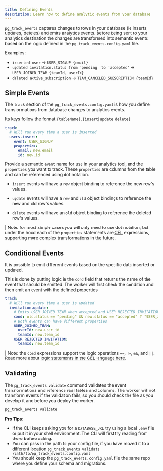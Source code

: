 ```yaml
---
title: Defining Events
description: Learn how to define analytic events from your database
---
```


`pg_track_events` captures changes to rows in your database (ie inserts, updates, deletes) and emits analytics events. Before being sent to your analytics destination the changes are transformed into semantic events based on the logic defined in the `pg_track_events.config.yaml` file.

Examples: 
- `inserted user` -> `USER_SIGNUP {email}`
- `updated invitation.status from 'pending' to 'accepted'` -> `USER_JOINED_TEAM {teamId, userId}`
- `deleted active_subscription` -> `TEAM_CANCELED_SUBSCRIPTION {teamId}`

## Simple Events

The `track` section of the `pg_track_events.config.yaml` is how you define transformations from database changes to analytics events. 

Its keys follow the format `{tableName}.{insert|update|delete}`

```yaml
track: 
  # Will run every time a user is inserted
  users.insert: 
    event: USER_SIGNUP
    properties: 
      email: new.email
      id: new.id  
```

Provide a semantic `event` name for use in your analytics tool, and the `properties` you want to track. These `properties` are columns from the table and can be referenced using dot notation. 

- `insert` events will have a `new` object binding to reference the new row's values. 

- `update` events will have a `new` and `old` object bindings to reference the new and old row's values. 

- `delete` events will have an `old` object binding to reference the deleted row's values. 


| Note: for most simple cases you will only need to use dot notation, but under the hood each of the `properties` statements are [CEL](https://github.com/google/cel-spec) expressions, supporting more complex transformations in the future. 


## Conditional Events

It is possible to emit different events based on the specific data inserted or updated. 

This is done by putting logic in the `cond` field that returns the name of the event that should be emitted. The worker will first check the condition and then emit an event with the defined properties. 

```yaml
track: 
  # Will run every time a user is updated
  invitation.update: 
    # Emits USER_JOINED_TEAM when accepted and USER_REJECTED_INVITATION when it is rejected
    cond: old.status == "pending" && new.status == "accepted" ? "USER_JOINED_TEAM" : old.status == "pending" && new.status == "rejected" ? "USER_REJECTED_INVITATION" : null
    # Both events can have different properties
    USER_JOINED_TEAM:
      userId: new.user_id
      teamId: new.team_id
    USER_REJECTED_INVITATION:
      teamId: new.team_id
```

| Note: the `cond` expressions support the logic operations `==`, `!=`, `&&`, and `||`. Read more about [logic statements in the CEL language here](https://github.com/google/cel-spec/blob/master/doc/langdef.md#logical-operators). 



## Validating

The `pg_track_events validate` command validates the event transformations and reference real tables and columns. The worker will not transform events if the validation fails, so you should check the file as you develop it and before you deploy the worker. 

```bash
pg_track_events validate
```

**Pro Tips:** 
- If the CLI keeps asking you for a `DATABASE_URL` try using a local `.env` file or put it in your shell environment. The CLI will first try reading from there before asking. 
- You can pass in the path to your config file, if you have moved it to a different location `pg_track_events validate /path/to/pg_track_events.config.yaml`
- You should keep the `pg_track_events.config.yaml` file the same repo where you define your schema and migrations. 




